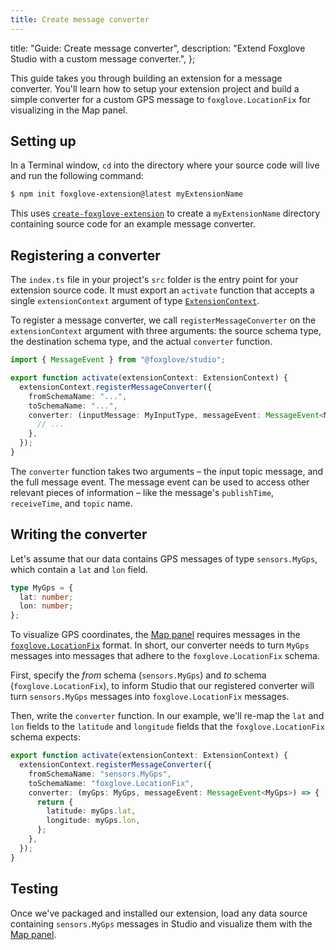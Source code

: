 ```yaml
---
title: Create message converter
---
```


  title: "Guide: Create message converter",
  description: "Extend Foxglove Studio with a custom message converter.",
};

This guide takes you through building an extension for a message converter. You'll learn how to setup your extension project and build a simple converter for a custom GPS message to `foxglove.LocationFix` for visualizing in the Map panel.

## Setting up

In a Terminal window, `cd` into the directory where your source code will live and run the following command:

```bash
$ npm init foxglove-extension@latest myExtensionName
```

This uses [`create-foxglove-extension`](https://github.com/foxglove/create-foxglove-extension) to create a `myExtensionName` directory containing source code for an example message converter.

## Registering a converter

The `index.ts` file in your project's `src` folder is the entry point for your extension source code. It must export an `activate` function that accepts a single `extensionContext` argument of type [`ExtensionContext`](extension-context).

To register a message converter, we call `registerMessageConverter` on the `extensionContext` argument with three arguments: the source schema type, the destination schema type, and the actual `converter` function.

```typescript
import { MessageEvent } from "@foxglove/studio";

export function activate(extensionContext: ExtensionContext) {
  extensionContext.registerMessageConverter({
    fromSchemaName: "...",
    toSchemaName: "...",
    converter: (inputMessage: MyInputType, messageEvent: MessageEvent<MyInputType>) => {
      // ...
    },
  });
}
```

The `converter` function takes two arguments – the input topic message, and the full message event. The message event can be used to access other relevant pieces of information – like the message's `publishTime`, `receiveTime`, and `topic` name.

## Writing the converter

Let's assume that our data contains GPS messages of type `sensors.MyGps`, which contain a `lat` and `lon` field.

```typescript
type MyGps = {
  lat: number;
  lon: number;
};
```

To visualize GPS coordinates, the [Map panel](/docs/studio/panels/map) requires messages in the [`foxglove.LocationFix`](/docs/studio/messages/location-fix) format. In short, our converter needs to turn `MyGps` messages into messages that adhere to the `foxglove.LocationFix` schema.

First, specify the _from_ schema (`sensors.MyGps`) and _to_ schema (`foxglove.LocationFix`), to inform Studio that our registered converter will turn `sensors.MyGps` messages into `foxglove.LocationFix` messages.

Then, write the `converter` function. In our example, we'll re-map the `lat` and `lon` fields to the `latitude` and `longitude` fields that the `foxglove.LocationFix` schema expects:

```typescript
export function activate(extensionContext: ExtensionContext) {
  extensionContext.registerMessageConverter({
    fromSchemaName: "sensors.MyGps",
    toSchemaName: "foxglove.LocationFix",
    converter: (myGps: MyGps, messageEvent: MessageEvent<MyGps>) => {
      return {
        latitude: myGps.lat,
        longitude: myGps.lon,
      };
    },
  });
}
```

## Testing

Once we've packaged and installed our extension, load any data source containing `sensors.MyGps` messages in Studio and visualize them with the [Map panel](/docs/studio/panels/map).
